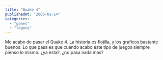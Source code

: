 ```yaml
---
title: "Quake 4"
publishedAt: "2006-01-14"
categories: 
  - "games"
  - "legacy"
---
```


Me acabo de pasar el Quake 4. La historia es flojilla, y los graficos bastante buenos. Lo que pasa es que cuando acabo este tipo de juegos siempre pienso lo mismo: ¿ya esta?, ¿no pasa nada más?
